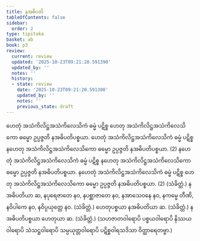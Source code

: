 ```yaml
---
title: နအဓိပတိ
tableOfContents: false
sidebar:
  order: 2
type: tipitaka
basket: ab
book: p3
review:
  current: review
  updated: '2025-10-23T09:21:20.591390'
  updated_by: ''
  notes: ''
  history:
  - state: review
    date: '2025-10-23T09:21:20.591390'
    updated_by: ''
    notes: ''
    previous_state: draft
---
```



<ReviewStatus review={frontmatter.review} showDetails={true} />

<HypothesisAnnotation frontmatter={frontmatter} />

<DynamicBreadcrumb />

<Division number="204" book="p3" e="ch" v="39" p="238">

<Paragraph number="380" book="p3">
ဟေတုံ အသံကိလိဋ္ဌအသံကိလေသိကံ ဓမ္မံ ပဋိစ္စ ဟေတု အသံကိလိဋ္ဌအသံကိလေသိကော ဓမ္မော ဥပ္ပဇ္ဇတိ နအဓိပတိပစ္စယာ. ဟေတုံ အသံကိလိဋ္ဌအသံကိလေသိကံ ဓမ္မံ ပဋိစ္စ နဟေတု အသံကိလိဋ္ဌအသံကိလေသိကော ဓမ္မော ဥပ္ပဇ္ဇတိ နအဓိပတိပစ္စယာ. (2)
</Paragraph>

<Paragraph number="381" book="p3">
နဟေတုံ အသံကိလိဋ္ဌအသံကိလေသိကံ ဓမ္မံ ပဋိစ္စ နဟေတု အသံကိလိဋ္ဌအသံကိလေသိကော ဓမ္မော ဥပ္ပဇ္ဇတိ နအဓိပတိပစ္စယာ. နဟေတုံ အသံကိလိဋ္ဌအသံကိလေသိကံ ဓမ္မံ ပဋိစ္စ ဟေတု အသံကိလိဋ္ဌအသံကိလေသိကော ဓမ္မော ဥပ္ပဇ္ဇတိ နအဓိပတိပစ္စယာ. (2) (သံခိတ္တံ.)
</Paragraph>

</Division>
<Division number="205" book="p3" e="ch" v="39" p="238">

<Paragraph number="382" book="p3">
နအဓိပတိယာ ဆ, နပုရေဇာတေ နဝ, နပစ္ဆာဇာတေ နဝ, နအာသေဝနေ နဝ, နကမ္မေ တီဏိ, နဝိပါကေ နဝ, နဝိပ္ပယုတ္တေ နဝ. (သံခိတ္တံ.)
</Paragraph>

<Paragraph number="383" book="p3">
ဟေတုပစ္စယာ နအဓိပတိယာ ဆ. (သံခိတ္တံ.)
</Paragraph>

<Paragraph number="384" book="p3">
နအဓိပတိပစ္စယာ ဟေတုယာ ဆ. (သံခိတ္တံ.)
</Paragraph>

<Paragraph number="385" book="p3">
(သဟဇာတဝါရောပိ ပစ္စယဝါရောပိ နိဿယဝါရောပိ သံသဋ္ဌဝါရောပိ သမ္ပယုတ္တဝါရောပိ ပဋိစ္စဝါရသဒိသာ ဝိတ္ထာရေတဗ္ဗာ.)
</Paragraph>
</Division>